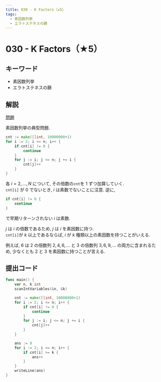 ```yaml
---
title: 030 - K Factors（★5）
tags:
  - 素因数列挙
  - エラトステネスの篩
---
```


# 030 - K Factors（★5）

## キーワード


- 素因数列挙
- エラトステネスの篩

## 解説

[問題](https://atcoder.jp/contests/typical90/tasks/typical90_ad)

素因数列挙の典型問題.

```go
cnt := make([]int, 10000000+1)
for i := 2; i <= n; i++ {
    if cnt[i] != 0 {
        continue
    }
    for j := i; j <= n; j += i {
        cnt[j]++
    }
}
```

各 $i = 2, \dots , N$ について, その倍数の`cnt`を $1$ ずつ加算していく.  
`cnt[i]` が 0 でないとき, $i$ は素数でないことに注意. 逆に,

```go
if cnt[i] != 0 {
    continue
}
```

で早期リターンされない $i$ は素数.

$j$ は $i$ の倍数であるため, $j$ は $i$ を素因数に持つ.  
`cnt[i]`が $k$ 以上であるならば, $i$ が $k$ 種類以上の素因数を持つことがいえる.

例えば, $6$ は $2$ の倍数列 $2, 4, 6, \dots$ と $3$ の倍数列 $3, 6, 9, \dots$ の両方に含まれるため, 少なくとも $2$ と $3$ を素因数に持つことが言える.

## 提出コード

```go
func main() {
	var n, k int
	scanIntVariables(&n, &k)

	cnt := make([]int, 10000000+1)
	for i := 2; i <= n; i++ {
		if cnt[i] != 0 {
			continue
		}
		for j := i; j <= n; j += i {
			cnt[j]++
		}
	}

	ans := 0
	for i := 2; i <= n; i++ {
		if cnt[i] >= k {
			ans++
		}
	}
	writeLine(ans)
}
```
